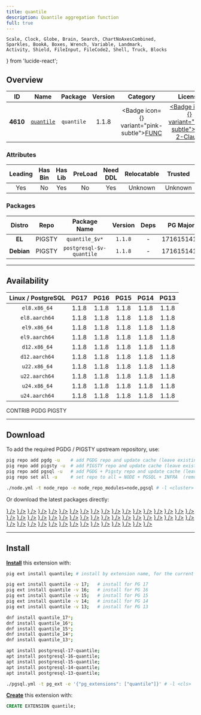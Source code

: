 ```yaml
---
title: quantile
description: Quantile aggregation function
full: true
---
```


    Scale, Clock, Globe, Brain, Search, ChartNoAxesCombined,
    Sparkles, BookA, Boxes, Wrench, Variable, Landmark,
    Activity, Shield, FileInput, FileCode2, Shell, Truck, Blocks
} from 'lucide-react';

## Overview

| <TooltipIconButton tooltip="Extension unique identifier" side="top">ID</TooltipIconButton> | <TooltipIconButton tooltip="Extension name" side="top">Name</TooltipIconButton> | <TooltipIconButton tooltip="Package name for installation" side="top">Package</TooltipIconButton> | <TooltipIconButton tooltip="Latest available extension version" side="top">Version</TooltipIconButton> | <TooltipIconButton tooltip="Extension category" side="top">Category</TooltipIconButton> | <TooltipIconButton tooltip="Open source license" side="top">License</TooltipIconButton> | <TooltipIconButton tooltip="Programming language" side="top">Lang</TooltipIconButton> |
|:--------:|:--------:|:----------:|:--------------:|:---------------------------------------:|:------------------------------------------------------:|:----:|
| **4610** | [`quantile`](https://github.com/tvondra/quantile) | `quantile` | 1.1.8 | <Badge icon={<Variable />} variant="pink-subtle"><a href="/ext/func" className="no-underline">FUNC</a></Badge> | <a href="/ext/list/license#bsd-2-clause" className="no-underline"><Badge icon={<Scale />} variant="blue-subtle">BSD 2-Clause</Badge></a> | <a href="/ext/list/lang#c"><Badge icon={<FileCode2 />} variant="blue-subtle">C</Badge></a> |

### Attributes

| <TooltipIconButton tooltip="The Primary Leading extension in the Package" side="top">Leading</TooltipIconButton> | <TooltipIconButton tooltip="Contains binary utils" side="top">Has Bin</TooltipIconButton> | <TooltipIconButton tooltip="Contains .so shared library files" side="top">Has Lib</TooltipIconButton> | <TooltipIconButton tooltip="Requires preloading via shared_preload_libraries" side="top">PreLoad</TooltipIconButton> | <TooltipIconButton tooltip="Requires CREATE EXTENSION DDL command" side="top">Need DDL</TooltipIconButton> | <TooltipIconButton tooltip="Can be installed in any schema" side="top">Relocatable</TooltipIconButton> | <TooltipIconButton tooltip="Can be created by non-superuser" side="top">Trusted</TooltipIconButton> | <TooltipIconButton tooltip="Schemas used by this extension" side="top">Schemas</TooltipIconButton> |
|:-------:|:-------:|:-------:|:-------:|:--------:|:-----------:|:-------:|:-------:|
| Yes | No | Yes | No | Yes | Unknown | Unknown | - |

### Packages

| <TooltipIconButton tooltip="Linux distribution family, EL or Debian" side="top">Distro</TooltipIconButton> | <TooltipIconButton tooltip="Package repository" side="top">Repo</TooltipIconButton> | <TooltipIconButton tooltip="The RPM/DEB Package Name Pattern (replace $v with real pg major)" side="top">Package Name</TooltipIconButton> | <TooltipIconButton tooltip="Latest package version" side="top">Version</TooltipIconButton> | <TooltipIconButton tooltip="RPM/DEB Package dependencies" side="top">Deps</TooltipIconButton> | <TooltipIconButton tooltip="Available in these PostgreSQL Major Versions" side="top">PG Major</TooltipIconButton> |
|:----------:|:--------:|:------------------------:|:-----------:|:------------:|:------------------:|
|   **EL**   | <Badge variant="amber-subtle"><span className="font-bold">PIGSTY</span></Badge> | `quantile_$v*` | `1.1.8` | - | <Badge variant="green-subtle">17</Badge><Badge variant="green-subtle">16</Badge><Badge variant="green-subtle">15</Badge><Badge variant="green-subtle">14</Badge><Badge variant="green-subtle">13</Badge> |
| **Debian** | <Badge variant="amber-subtle"><span className="font-bold">PIGSTY</span></Badge> | `postgresql-$v-quantile` | `1.1.8` | - | <Badge variant="green-subtle">17</Badge><Badge variant="green-subtle">16</Badge><Badge variant="green-subtle">15</Badge><Badge variant="green-subtle">14</Badge><Badge variant="green-subtle">13</Badge> |



------

## Availability

| <TooltipIconButton tooltip="Linux Distro Arch / PostgreSQL Major Version" side="top">Linux / PostgreSQL </TooltipIconButton> | **PG17** | **PG16** | **PG15** | **PG14** | **PG13** |
|:-----:|:-----:|:-----:|:-----:|:-----:|:-----:|
| `el8.x86_64` | <Badge variant="amber-subtle">1.1.8</Badge> | <Badge variant="amber-subtle">1.1.8</Badge> | <Badge variant="amber-subtle">1.1.8</Badge> | <Badge variant="amber-subtle">1.1.8</Badge> | <Badge variant="amber-subtle">1.1.8</Badge> |
| `el8.aarch64` | <Badge variant="amber-subtle">1.1.8</Badge> | <Badge variant="amber-subtle">1.1.8</Badge> | <Badge variant="amber-subtle">1.1.8</Badge> | <Badge variant="amber-subtle">1.1.8</Badge> | <Badge variant="amber-subtle">1.1.8</Badge> |
| `el9.x86_64` | <Badge variant="amber-subtle">1.1.8</Badge> | <Badge variant="amber-subtle">1.1.8</Badge> | <Badge variant="amber-subtle">1.1.8</Badge> | <Badge variant="amber-subtle">1.1.8</Badge> | <Badge variant="amber-subtle">1.1.8</Badge> |
| `el9.aarch64` | <Badge variant="amber-subtle">1.1.8</Badge> | <Badge variant="amber-subtle">1.1.8</Badge> | <Badge variant="amber-subtle">1.1.8</Badge> | <Badge variant="amber-subtle">1.1.8</Badge> | <Badge variant="amber-subtle">1.1.8</Badge> |
| `d12.x86_64` | <Badge variant="amber-subtle">1.1.8</Badge> | <Badge variant="amber-subtle">1.1.8</Badge> | <Badge variant="amber-subtle">1.1.8</Badge> | <Badge variant="amber-subtle">1.1.8</Badge> | <Badge variant="amber-subtle">1.1.8</Badge> |
| `d12.aarch64` | <Badge variant="amber-subtle">1.1.8</Badge> | <Badge variant="amber-subtle">1.1.8</Badge> | <Badge variant="amber-subtle">1.1.8</Badge> | <Badge variant="amber-subtle">1.1.8</Badge> | <Badge variant="amber-subtle">1.1.8</Badge> |
| `u22.x86_64` | <Badge variant="amber-subtle">1.1.8</Badge> | <Badge variant="amber-subtle">1.1.8</Badge> | <Badge variant="amber-subtle">1.1.8</Badge> | <Badge variant="amber-subtle">1.1.8</Badge> | <Badge variant="amber-subtle">1.1.8</Badge> |
| `u22.aarch64` | <Badge variant="amber-subtle">1.1.8</Badge> | <Badge variant="amber-subtle">1.1.8</Badge> | <Badge variant="amber-subtle">1.1.8</Badge> | <Badge variant="amber-subtle">1.1.8</Badge> | <Badge variant="amber-subtle">1.1.8</Badge> |
| `u24.x86_64` | <Badge variant="amber-subtle">1.1.8</Badge> | <Badge variant="amber-subtle">1.1.8</Badge> | <Badge variant="amber-subtle">1.1.8</Badge> | <Badge variant="amber-subtle">1.1.8</Badge> | <Badge variant="amber-subtle">1.1.8</Badge> |
| `u24.aarch64` | <Badge variant="amber-subtle">1.1.8</Badge> | <Badge variant="amber-subtle">1.1.8</Badge> | <Badge variant="amber-subtle">1.1.8</Badge> | <Badge variant="amber-subtle">1.1.8</Badge> | <Badge variant="amber-subtle">1.1.8</Badge> |

<Badge variant="green-subtle"><span className="font-black">CONTRIB</span></Badge> <Badge variant="blue-subtle"><span className="font-black">PGDG</span></Badge> <Badge variant="amber-subtle"><span className="font-black">PIGSTY</span></Badge>

------

## Download

To add the required PGDG / PIGSTY upstream repository, use:

```bash tab="pig"
pig repo add pgdg -u    # add PGDG repo and update cache (leave existing repos)
pig repo add pigsty -u  # add PIGSTY repo and update cache (leave existing repos)
pig repo add pgsql -u   # add PGDG + Pigsty repo and update cache (leave existing repos)
pig repo set all -u     # set repo to all = NODE + PGSQL + INFRA  (remove existing repos)
```
```bash tab="pigsty"
./node.yml -t node_repo -e node_repo_modules=node,pgsql # -l <cluster>
```

Or download the latest packages directly:

<Files>
    <Folder name="el8.x86_64">
        <a href="https://repo.pigsty.io/yum/pgsql/el8.x86_64/quantile_17-1.1.8-1PIGSTY.el8.x86_64.rpm"><File name="quantile_17-1.1.8-1PIGSTY.el8.x86_64.rpm" icon={<Package className="text-emerald-500" />} /></a>
        <a href="https://repo.pigsty.io/yum/pgsql/el8.x86_64/quantile_16-1.1.8-1PIGSTY.el8.x86_64.rpm"><File name="quantile_16-1.1.8-1PIGSTY.el8.x86_64.rpm" icon={<Package className="text-emerald-500" />} /></a>
        <a href="https://repo.pigsty.io/yum/pgsql/el8.x86_64/quantile_15-1.1.8-1PIGSTY.el8.x86_64.rpm"><File name="quantile_15-1.1.8-1PIGSTY.el8.x86_64.rpm" icon={<Package className="text-emerald-500" />} /></a>
        <a href="https://repo.pigsty.io/yum/pgsql/el8.x86_64/quantile_14-1.1.8-1PIGSTY.el8.x86_64.rpm"><File name="quantile_14-1.1.8-1PIGSTY.el8.x86_64.rpm" icon={<Package className="text-emerald-500" />} /></a>
        <a href="https://repo.pigsty.io/yum/pgsql/el8.x86_64/quantile_13-1.1.8-1PIGSTY.el8.x86_64.rpm"><File name="quantile_13-1.1.8-1PIGSTY.el8.x86_64.rpm" icon={<Package className="text-emerald-500" />} /></a>
    </Folder>
    <Folder name="el8.aarch64">
        <a href="https://repo.pigsty.io/yum/pgsql/el8.aarch64/quantile_17-1.1.8-1PIGSTY.el8.aarch64.rpm"><File name="quantile_17-1.1.8-1PIGSTY.el8.aarch64.rpm" icon={<Package className="text-orange-500" />} /></a>
        <a href="https://repo.pigsty.io/yum/pgsql/el8.aarch64/quantile_16-1.1.8-1PIGSTY.el8.aarch64.rpm"><File name="quantile_16-1.1.8-1PIGSTY.el8.aarch64.rpm" icon={<Package className="text-orange-500" />} /></a>
        <a href="https://repo.pigsty.io/yum/pgsql/el8.aarch64/quantile_15-1.1.8-1PIGSTY.el8.aarch64.rpm"><File name="quantile_15-1.1.8-1PIGSTY.el8.aarch64.rpm" icon={<Package className="text-orange-500" />} /></a>
        <a href="https://repo.pigsty.io/yum/pgsql/el8.aarch64/quantile_14-1.1.8-1PIGSTY.el8.aarch64.rpm"><File name="quantile_14-1.1.8-1PIGSTY.el8.aarch64.rpm" icon={<Package className="text-orange-500" />} /></a>
        <a href="https://repo.pigsty.io/yum/pgsql/el8.aarch64/quantile_13-1.1.8-1PIGSTY.el8.aarch64.rpm"><File name="quantile_13-1.1.8-1PIGSTY.el8.aarch64.rpm" icon={<Package className="text-orange-500" />} /></a>
    </Folder>
    <Folder name="el9.x86_64">
        <a href="https://repo.pigsty.io/yum/pgsql/el9.x86_64/quantile_17-1.1.8-1PIGSTY.el9.x86_64.rpm"><File name="quantile_17-1.1.8-1PIGSTY.el9.x86_64.rpm" icon={<Package className="text-emerald-500" />} /></a>
        <a href="https://repo.pigsty.io/yum/pgsql/el9.x86_64/quantile_16-1.1.8-1PIGSTY.el9.x86_64.rpm"><File name="quantile_16-1.1.8-1PIGSTY.el9.x86_64.rpm" icon={<Package className="text-emerald-500" />} /></a>
        <a href="https://repo.pigsty.io/yum/pgsql/el9.x86_64/quantile_15-1.1.8-1PIGSTY.el9.x86_64.rpm"><File name="quantile_15-1.1.8-1PIGSTY.el9.x86_64.rpm" icon={<Package className="text-emerald-500" />} /></a>
        <a href="https://repo.pigsty.io/yum/pgsql/el9.x86_64/quantile_14-1.1.8-1PIGSTY.el9.x86_64.rpm"><File name="quantile_14-1.1.8-1PIGSTY.el9.x86_64.rpm" icon={<Package className="text-emerald-500" />} /></a>
        <a href="https://repo.pigsty.io/yum/pgsql/el9.x86_64/quantile_13-1.1.8-1PIGSTY.el9.x86_64.rpm"><File name="quantile_13-1.1.8-1PIGSTY.el9.x86_64.rpm" icon={<Package className="text-emerald-500" />} /></a>
    </Folder>
    <Folder name="el9.aarch64">
        <a href="https://repo.pigsty.io/yum/pgsql/el9.aarch64/quantile_17-1.1.8-1PIGSTY.el9.aarch64.rpm"><File name="quantile_17-1.1.8-1PIGSTY.el9.aarch64.rpm" icon={<Package className="text-orange-500" />} /></a>
        <a href="https://repo.pigsty.io/yum/pgsql/el9.aarch64/quantile_16-1.1.8-1PIGSTY.el9.aarch64.rpm"><File name="quantile_16-1.1.8-1PIGSTY.el9.aarch64.rpm" icon={<Package className="text-orange-500" />} /></a>
        <a href="https://repo.pigsty.io/yum/pgsql/el9.aarch64/quantile_15-1.1.8-1PIGSTY.el9.aarch64.rpm"><File name="quantile_15-1.1.8-1PIGSTY.el9.aarch64.rpm" icon={<Package className="text-orange-500" />} /></a>
        <a href="https://repo.pigsty.io/yum/pgsql/el9.aarch64/quantile_14-1.1.8-1PIGSTY.el9.aarch64.rpm"><File name="quantile_14-1.1.8-1PIGSTY.el9.aarch64.rpm" icon={<Package className="text-orange-500" />} /></a>
        <a href="https://repo.pigsty.io/yum/pgsql/el9.aarch64/quantile_13-1.1.8-1PIGSTY.el9.aarch64.rpm"><File name="quantile_13-1.1.8-1PIGSTY.el9.aarch64.rpm" icon={<Package className="text-orange-500" />} /></a>
    </Folder>
    <Folder name="d12.x86_64">
        <a href="https://repo.pigsty.io/apt/pgsql/bookworm/pool/main/q/quantile/postgresql-17-quantile_1.1.8-1PIGSTY~bookworm_amd64.deb"><File name="postgresql-17-quantile_1.1.8-1PIGSTY~bookworm_amd64.deb" icon={<Box className="text-emerald-500" />} /></a>
        <a href="https://repo.pigsty.io/apt/pgsql/bookworm/pool/main/q/quantile/postgresql-16-quantile_1.1.8-1PIGSTY~bookworm_amd64.deb"><File name="postgresql-16-quantile_1.1.8-1PIGSTY~bookworm_amd64.deb" icon={<Box className="text-emerald-500" />} /></a>
        <a href="https://repo.pigsty.io/apt/pgsql/bookworm/pool/main/q/quantile/postgresql-15-quantile_1.1.8-1PIGSTY~bookworm_amd64.deb"><File name="postgresql-15-quantile_1.1.8-1PIGSTY~bookworm_amd64.deb" icon={<Box className="text-emerald-500" />} /></a>
        <a href="https://repo.pigsty.io/apt/pgsql/bookworm/pool/main/q/quantile/postgresql-14-quantile_1.1.8-1PIGSTY~bookworm_amd64.deb"><File name="postgresql-14-quantile_1.1.8-1PIGSTY~bookworm_amd64.deb" icon={<Box className="text-emerald-500" />} /></a>
        <a href="https://repo.pigsty.io/apt/pgsql/bookworm/pool/main/q/quantile/postgresql-13-quantile_1.1.8-1PIGSTY~bookworm_amd64.deb"><File name="postgresql-13-quantile_1.1.8-1PIGSTY~bookworm_amd64.deb" icon={<Box className="text-emerald-500" />} /></a>
    </Folder>
    <Folder name="d12.aarch64">
        <a href="https://repo.pigsty.io/apt/pgsql/bookworm/pool/main/q/quantile/postgresql-17-quantile_1.1.8-1PIGSTY~bookworm_arm64.deb"><File name="postgresql-17-quantile_1.1.8-1PIGSTY~bookworm_arm64.deb" icon={<Box className="text-orange-500" />} /></a>
        <a href="https://repo.pigsty.io/apt/pgsql/bookworm/pool/main/q/quantile/postgresql-16-quantile_1.1.8-1PIGSTY~bookworm_arm64.deb"><File name="postgresql-16-quantile_1.1.8-1PIGSTY~bookworm_arm64.deb" icon={<Box className="text-orange-500" />} /></a>
        <a href="https://repo.pigsty.io/apt/pgsql/bookworm/pool/main/q/quantile/postgresql-15-quantile_1.1.8-1PIGSTY~bookworm_arm64.deb"><File name="postgresql-15-quantile_1.1.8-1PIGSTY~bookworm_arm64.deb" icon={<Box className="text-orange-500" />} /></a>
        <a href="https://repo.pigsty.io/apt/pgsql/bookworm/pool/main/q/quantile/postgresql-14-quantile_1.1.8-1PIGSTY~bookworm_arm64.deb"><File name="postgresql-14-quantile_1.1.8-1PIGSTY~bookworm_arm64.deb" icon={<Box className="text-orange-500" />} /></a>
        <a href="https://repo.pigsty.io/apt/pgsql/bookworm/pool/main/q/quantile/postgresql-13-quantile_1.1.8-1PIGSTY~bookworm_arm64.deb"><File name="postgresql-13-quantile_1.1.8-1PIGSTY~bookworm_arm64.deb" icon={<Box className="text-orange-500" />} /></a>
    </Folder>
    <Folder name="u22.x86_64">
        <a href="https://repo.pigsty.io/apt/pgsql/jammy/pool/main/q/quantile/postgresql-17-quantile_1.1.8-1PIGSTY~jammy_amd64.deb"><File name="postgresql-17-quantile_1.1.8-1PIGSTY~jammy_amd64.deb" icon={<Box className="text-emerald-500" />} /></a>
        <a href="https://repo.pigsty.io/apt/pgsql/jammy/pool/main/q/quantile/postgresql-16-quantile_1.1.8-1PIGSTY~jammy_amd64.deb"><File name="postgresql-16-quantile_1.1.8-1PIGSTY~jammy_amd64.deb" icon={<Box className="text-emerald-500" />} /></a>
        <a href="https://repo.pigsty.io/apt/pgsql/jammy/pool/main/q/quantile/postgresql-15-quantile_1.1.8-1PIGSTY~jammy_amd64.deb"><File name="postgresql-15-quantile_1.1.8-1PIGSTY~jammy_amd64.deb" icon={<Box className="text-emerald-500" />} /></a>
        <a href="https://repo.pigsty.io/apt/pgsql/jammy/pool/main/q/quantile/postgresql-14-quantile_1.1.8-1PIGSTY~jammy_amd64.deb"><File name="postgresql-14-quantile_1.1.8-1PIGSTY~jammy_amd64.deb" icon={<Box className="text-emerald-500" />} /></a>
        <a href="https://repo.pigsty.io/apt/pgsql/jammy/pool/main/q/quantile/postgresql-13-quantile_1.1.8-1PIGSTY~jammy_amd64.deb"><File name="postgresql-13-quantile_1.1.8-1PIGSTY~jammy_amd64.deb" icon={<Box className="text-emerald-500" />} /></a>
    </Folder>
    <Folder name="u22.aarch64">
        <a href="https://repo.pigsty.io/apt/pgsql/jammy/pool/main/q/quantile/postgresql-17-quantile_1.1.8-1PIGSTY~jammy_arm64.deb"><File name="postgresql-17-quantile_1.1.8-1PIGSTY~jammy_arm64.deb" icon={<Box className="text-orange-500" />} /></a>
        <a href="https://repo.pigsty.io/apt/pgsql/jammy/pool/main/q/quantile/postgresql-16-quantile_1.1.8-1PIGSTY~jammy_arm64.deb"><File name="postgresql-16-quantile_1.1.8-1PIGSTY~jammy_arm64.deb" icon={<Box className="text-orange-500" />} /></a>
        <a href="https://repo.pigsty.io/apt/pgsql/jammy/pool/main/q/quantile/postgresql-15-quantile_1.1.8-1PIGSTY~jammy_arm64.deb"><File name="postgresql-15-quantile_1.1.8-1PIGSTY~jammy_arm64.deb" icon={<Box className="text-orange-500" />} /></a>
        <a href="https://repo.pigsty.io/apt/pgsql/jammy/pool/main/q/quantile/postgresql-14-quantile_1.1.8-1PIGSTY~jammy_arm64.deb"><File name="postgresql-14-quantile_1.1.8-1PIGSTY~jammy_arm64.deb" icon={<Box className="text-orange-500" />} /></a>
        <a href="https://repo.pigsty.io/apt/pgsql/jammy/pool/main/q/quantile/postgresql-13-quantile_1.1.8-1PIGSTY~jammy_arm64.deb"><File name="postgresql-13-quantile_1.1.8-1PIGSTY~jammy_arm64.deb" icon={<Box className="text-orange-500" />} /></a>
    </Folder>
    <Folder name="u24.x86_64">
        <a href="https://repo.pigsty.io/apt/pgsql/noble/pool/main/q/quantile/postgresql-17-quantile_1.1.8-1PIGSTY~noble_amd64.deb"><File name="postgresql-17-quantile_1.1.8-1PIGSTY~noble_amd64.deb" icon={<Box className="text-emerald-500" />} /></a>
        <a href="https://repo.pigsty.io/apt/pgsql/noble/pool/main/q/quantile/postgresql-16-quantile_1.1.8-1PIGSTY~noble_amd64.deb"><File name="postgresql-16-quantile_1.1.8-1PIGSTY~noble_amd64.deb" icon={<Box className="text-emerald-500" />} /></a>
        <a href="https://repo.pigsty.io/apt/pgsql/noble/pool/main/q/quantile/postgresql-15-quantile_1.1.8-1PIGSTY~noble_amd64.deb"><File name="postgresql-15-quantile_1.1.8-1PIGSTY~noble_amd64.deb" icon={<Box className="text-emerald-500" />} /></a>
        <a href="https://repo.pigsty.io/apt/pgsql/noble/pool/main/q/quantile/postgresql-14-quantile_1.1.8-1PIGSTY~noble_amd64.deb"><File name="postgresql-14-quantile_1.1.8-1PIGSTY~noble_amd64.deb" icon={<Box className="text-emerald-500" />} /></a>
        <a href="https://repo.pigsty.io/apt/pgsql/noble/pool/main/q/quantile/postgresql-13-quantile_1.1.8-1PIGSTY~noble_amd64.deb"><File name="postgresql-13-quantile_1.1.8-1PIGSTY~noble_amd64.deb" icon={<Box className="text-emerald-500" />} /></a>
    </Folder>
    <Folder name="u24.aarch64">
        <a href="https://repo.pigsty.io/apt/pgsql/noble/pool/main/q/quantile/postgresql-17-quantile_1.1.8-1PIGSTY~noble_arm64.deb"><File name="postgresql-17-quantile_1.1.8-1PIGSTY~noble_arm64.deb" icon={<Box className="text-orange-500" />} /></a>
        <a href="https://repo.pigsty.io/apt/pgsql/noble/pool/main/q/quantile/postgresql-16-quantile_1.1.8-1PIGSTY~noble_arm64.deb"><File name="postgresql-16-quantile_1.1.8-1PIGSTY~noble_arm64.deb" icon={<Box className="text-orange-500" />} /></a>
        <a href="https://repo.pigsty.io/apt/pgsql/noble/pool/main/q/quantile/postgresql-15-quantile_1.1.8-1PIGSTY~noble_arm64.deb"><File name="postgresql-15-quantile_1.1.8-1PIGSTY~noble_arm64.deb" icon={<Box className="text-orange-500" />} /></a>
        <a href="https://repo.pigsty.io/apt/pgsql/noble/pool/main/q/quantile/postgresql-14-quantile_1.1.8-1PIGSTY~noble_arm64.deb"><File name="postgresql-14-quantile_1.1.8-1PIGSTY~noble_arm64.deb" icon={<Box className="text-orange-500" />} /></a>
        <a href="https://repo.pigsty.io/apt/pgsql/noble/pool/main/q/quantile/postgresql-13-quantile_1.1.8-1PIGSTY~noble_arm64.deb"><File name="postgresql-13-quantile_1.1.8-1PIGSTY~noble_arm64.deb" icon={<Box className="text-orange-500" />} /></a>
    </Folder>
</Files>

------

## Install

[**Install**](/docs/pgsql/extension/install) this extension with:

```bash tab="pig"
pig ext install quantile; # install by extension name, for the current active PG version

pig ext install quantile -v 17;   # install for PG 17
pig ext install quantile -v 16;   # install for PG 16
pig ext install quantile -v 15;   # install for PG 15
pig ext install quantile -v 14;   # install for PG 14
pig ext install quantile -v 13;   # install for PG 13
```
```bash tab="yum" 
dnf install quantile_17*;
dnf install quantile_16*;
dnf install quantile_15*;
dnf install quantile_14*;
dnf install quantile_13*;
```
```bash tab="apt" 
apt install postgresql-17-quantile;
apt install postgresql-16-quantile;
apt install postgresql-15-quantile;
apt install postgresql-14-quantile;
apt install postgresql-13-quantile;
```
```bash tab="ansible"
./pgsql.yml -t pg_ext -e '{"pg_extensions": ["quantile"]}' # -l <cls>
```

[**Create**](/docs/pgsql/extension/create) this extension with:

```sql
CREATE EXTENSION quantile;
```


